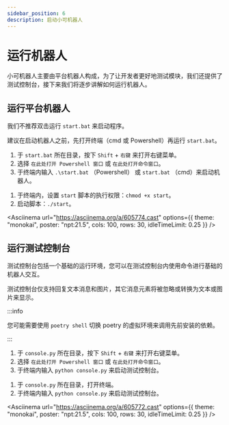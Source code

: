 ```yaml
---
sidebar_position: 6
description: 启动小可机器人
---
```


# 运行机器人

小可机器人主要由平台机器人构成，为了让开发者更好地测试模块，我们还提供了测试控制台，接下来我们将逐步讲解如何运行机器人。

## 运行平台机器人

<Tabs groupId="operating-systems">
<TabItem value="win" label="Windows" default>

我们不推荐双击运行 `start.bat` 来启动程序。

建议在启动机器人之前，先打开终端（cmd 或 Powershell）再运行 `start.bat`。

1. 于 `start.bat` 所在目录，按下 `Shift` + `右键` 来打开右键菜单。
2. 选择 `在此处打开 Powershell 窗口` 或 `在此处打开命令窗口`。
3. 于终端内输入 `.\start.bat` （Powershell） 或 `start.bat` （cmd）来启动机器人。

</TabItem>
<TabItem value="linux" label="Linux">

1. 于终端内，设置 `start` 脚本的执行权限：`chmod +x start`。
2. 启动脚本：`./start`。

</TabItem>
</Tabs>

<Asciinema
url="https://asciinema.org/a/605774.cast"
options={{ theme: "monokai", poster: "npt:21.5", cols: 100, rows: 30, idleTimeLimit: 0.25 }}
/>

## 运行测试控制台

测试控制台包括一个基础的运行环境，您可以在测试控制台内使用命令进行基础的机器人交互。

测试控制台仅支持回复文本消息和图片，其它消息元素将被忽略或转换为文本或图片来显示。

:::info

您可能需要使用 `poetry shell` 切换 poetry 的虚拟环境来调用先前安装的依赖。

:::

<Tabs groupId="operating-systems">
<TabItem value="win" label="Windows" default>

1. 于 `console.py` 所在目录，按下 `Shift` + `右键` 来打开右键菜单。
2. 选择 `在此处打开 Powershell 窗口` 或 `在此处打开命令窗口`。
3. 于终端内输入 `python console.py` 来启动测试控制台。

</TabItem>
<TabItem value="linux" label="Linux">

1. 于 `console.py` 所在目录，打开终端。
2. 于终端内输入 `python console.py` 来启动测试控制台。

</TabItem>
</Tabs>

<Asciinema
url="https://asciinema.org/a/605772.cast"
options={{ theme: "monokai", poster: "npt:21.5", cols: 100, rows: 30, idleTimeLimit: 0.25 }}
/>

